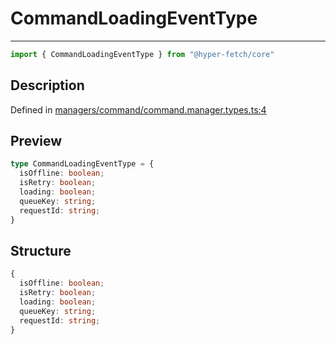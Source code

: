 

# CommandLoadingEventType

<div class="api-docs__separator" data-reactroot="">

---

</div><div class="api-docs__import" data-reactroot="">

```ts
import { CommandLoadingEventType } from "@hyper-fetch/core"
```

</div><div class="api-docs__section">

## Description

</div><div class="api-docs__description"><span class="api-docs__do-not-parse">



</span></div><p class="api-docs__definition">

Defined in [managers/command/command.manager.types.ts:4](https://github.com/BetterTyped/hyper-fetch/blob/993719ed/packages/core/src/managers/command/command.manager.types.ts#L4)

</p><div class="api-docs__section">

## Preview

</div><div class="api-docs__preview type">

```ts
type CommandLoadingEventType = {
  isOffline: boolean; 
  isRetry: boolean; 
  loading: boolean; 
  queueKey: string; 
  requestId: string; 
}
```

</div><div class="api-docs__section">

## Structure

</div><div class="api-docs__returns">

```ts
{
  isOffline: boolean;
  isRetry: boolean;
  loading: boolean;
  queueKey: string;
  requestId: string;
}
```

</div>